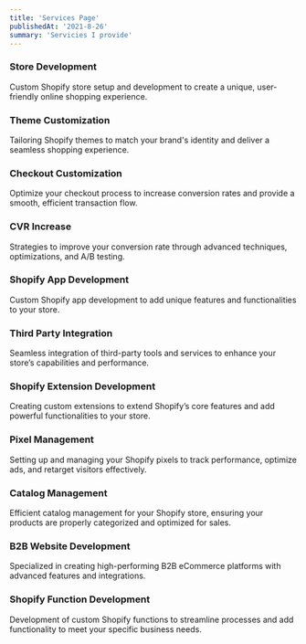 ```yaml
---
title: 'Services Page'
publishedAt: '2021-8-26'
summary: 'Servicies I provide'
---
```


### Store Development

Custom Shopify store setup and development to create a unique, user-friendly online shopping experience.

### Theme Customization

Tailoring Shopify themes to match your brand's identity and deliver a seamless shopping experience.

### Checkout Customization

Optimize your checkout process to increase conversion rates and provide a smooth, efficient transaction flow.

### CVR Increase

Strategies to improve your conversion rate through advanced techniques, optimizations, and A/B testing.

### Shopify App Development

Custom Shopify app development to add unique features and functionalities to your store.

### Third Party Integration

Seamless integration of third-party tools and services to enhance your store’s capabilities and performance.

### Shopify Extension Development

Creating custom extensions to extend Shopify’s core features and add powerful functionalities to your store.

### Pixel Management

Setting up and managing your Shopify pixels to track performance, optimize ads, and retarget visitors effectively.

### Catalog Management

Efficient catalog management for your Shopify store, ensuring your products are properly categorized and optimized for sales.

### B2B Website Development

Specialized in creating high-performing B2B eCommerce platforms with advanced features and integrations.

### Shopify Function Development

Development of custom Shopify functions to streamline processes and add functionality to meet your specific business needs.

